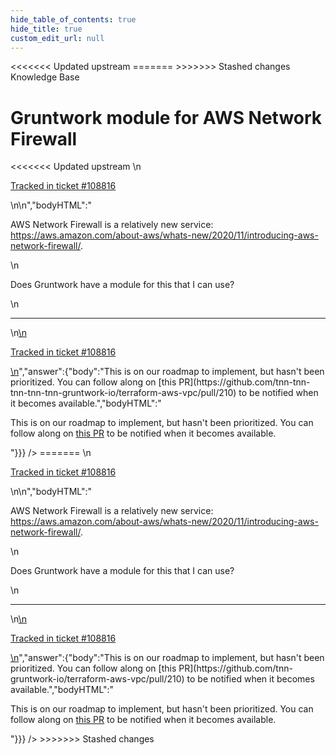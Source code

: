 ```yaml
---
hide_table_of_contents: true
hide_title: true
custom_edit_url: null
---
```



<head>
<<<<<<< Updated upstream
  <link rel="canonical" href="https://github.com/tnn-tnn-tnn-tnn-tnn-gruntwork-io/knowledge-base/discussions/481" />
=======
  <link rel="canonical" href="https://github.com/tnn-gruntwork-io/knowledge-base/discussions/481" />
>>>>>>> Stashed changes
</head>

<CenterLayout>
<span className="searchCategory">Knowledge Base</span>
<h1>Gruntwork module for AWS Network Firewall</h1>
<<<<<<< Updated upstream
<GitHub discussion={{"id":"D_kwDOF8slf84AP4_4","number":481,"author":{"login":"iangrunt"},"title":"Gruntwork module for AWS Network Firewall","body":"\nAWS Network Firewall is a relatively new service: https://aws.amazon.com/about-aws/whats-new/2020/11/introducing-aws-network-firewall/.\r\n\r\nDoes Gruntwork have a module for this that I can use? \r\n\n\n---\n\n<ins datetime=\"2022-06-22T16:58:37Z\">\n  <p><a href=\"https://support.gruntwork.io/hc/requests/108816\">Tracked in ticket #108816</a></p>\n</ins>\n","bodyHTML":"<p dir=\"auto\">AWS Network Firewall is a relatively new service: <a href=\"https://aws.amazon.com/about-aws/whats-new/2020/11/introducing-aws-network-firewall/\" rel=\"nofollow\">https://aws.amazon.com/about-aws/whats-new/2020/11/introducing-aws-network-firewall/</a>.</p>\n<p dir=\"auto\">Does Gruntwork have a module for this that I can use?</p>\n<hr>\n<ins datetime=\"2022-06-22T16:58:37Z\">\n  <p dir=\"auto\"><a href=\"https://support.gruntwork.io/hc/requests/108816\" rel=\"nofollow\">Tracked in ticket #108816</a></p>\n</ins>","answer":{"body":"This is on our roadmap to implement, but hasn't been prioritized. You can follow along on [this PR](https://github.com/tnn-tnn-tnn-tnn-tnn-gruntwork-io/terraform-aws-vpc/pull/210) to be notified when it becomes available.","bodyHTML":"<p dir=\"auto\">This is on our roadmap to implement, but hasn't been prioritized. You can follow along on <a href=\"https://github.com/tnn-tnn-tnn-tnn-tnn-gruntwork-io/terraform-aws-vpc/pull/210\">this PR</a> to be notified when it becomes available.</p>"}}} />
=======
<GitHub discussion={{"id":"D_kwDOF8slf84AP4_4","number":481,"author":{"login":"iangrunt"},"title":"Gruntwork module for AWS Network Firewall","body":"\nAWS Network Firewall is a relatively new service: https://aws.amazon.com/about-aws/whats-new/2020/11/introducing-aws-network-firewall/.\r\n\r\nDoes Gruntwork have a module for this that I can use? \r\n\n\n---\n\n<ins datetime=\"2022-06-22T16:58:37Z\">\n  <p><a href=\"https://support.gruntwork.io/hc/requests/108816\">Tracked in ticket #108816</a></p>\n</ins>\n","bodyHTML":"<p dir=\"auto\">AWS Network Firewall is a relatively new service: <a href=\"https://aws.amazon.com/about-aws/whats-new/2020/11/introducing-aws-network-firewall/\" rel=\"nofollow\">https://aws.amazon.com/about-aws/whats-new/2020/11/introducing-aws-network-firewall/</a>.</p>\n<p dir=\"auto\">Does Gruntwork have a module for this that I can use?</p>\n<hr>\n<ins datetime=\"2022-06-22T16:58:37Z\">\n  <p dir=\"auto\"><a href=\"https://support.gruntwork.io/hc/requests/108816\" rel=\"nofollow\">Tracked in ticket #108816</a></p>\n</ins>","answer":{"body":"This is on our roadmap to implement, but hasn't been prioritized. You can follow along on [this PR](https://github.com/tnn-gruntwork-io/terraform-aws-vpc/pull/210) to be notified when it becomes available.","bodyHTML":"<p dir=\"auto\">This is on our roadmap to implement, but hasn't been prioritized. You can follow along on <a href=\"https://github.com/tnn-gruntwork-io/terraform-aws-vpc/pull/210\">this PR</a> to be notified when it becomes available.</p>"}}} />
>>>>>>> Stashed changes

</CenterLayout>
  

<!-- ##DOCS-SOURCER-START
{
  "sourcePlugin": "github-discussions",
  "hash": "cc919cd316f807773b896ccf9ee8b862"
}
##DOCS-SOURCER-END -->
